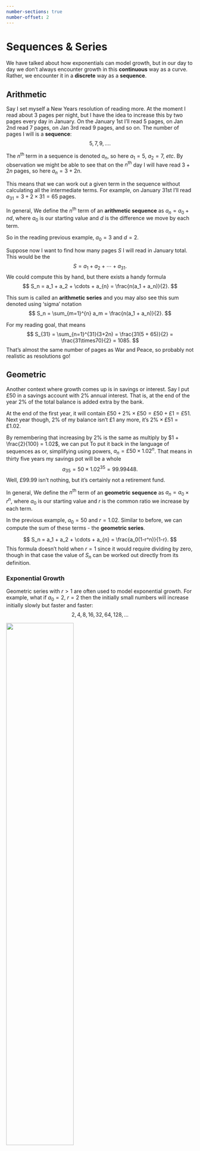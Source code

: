 ```yaml
---
number-sections: true
number-offset: 2
---
```


# Sequences & Series

We have talked about how exponentials can model growth, but in our day to day we don't always encounter growth in this **continuous** way as a curve. Rather, we encounter it in a **discrete** way as a **sequence**.

## Arithmetic

Say I set myself a New Years resolution of reading more. At the moment I read about 3 pages per night, but I have the idea to increase this by two pages every day in January. On the January 1st I'll read 5 pages, on Jan 2nd read 7 pages, on Jan 3rd read 9 pages, and so on. The number of pages I will is a **sequence**:
$$
  5, 7, 9, \ldots.
$$

The $n^{\text{th}}$ term in a sequence is denoted $a_n$, so here $a_1 = 5$, $a_2 = 7$, _etc_. By observation we might be able to see that on the $n^{\text{th}}$ day I will have read $3+2n$ pages, so here $a_n = 3+2n$.

This means that we can work out a given term in the sequence without calculating all the intermediate terms. For example, on January 31st I'll read $a_{31} = 3 + 2\times31 = 65$ pages.

:::{.callout-note title="Definition"}
In general, We define the $n^{\text{th}}$ term of an **arithmetic sequence** as $a_n = a_0 + nd$, where $a_0$ is our starting value and $d$ is the difference we move by each term.
:::

So in the reading previous example, $a_0 = 3$ and $d = 2$.

Suppose now I want to find how many pages $S$ I will read in January total. This would be the
$$
  S = a_1 + a_2 + \cdots + a_{31}.
$$
We could compute this by hand, but there exists a handy formula
$$
  S_n = a_1 + a_2 + \cdots + a_{n} = \frac{n(a_1 + a_n)}{2}.
$$

:::{.callout-note title="Theorem"}
This sum is called an **arithmetic series** and you may also see this sum denoted using 'sigma' notation
$$
  S_n = \sum_{m=1}^{n} a_m = \frac{n(a_1 + a_n)}{2}.
$$
:::

For my reading goal, that means
$$
  S_{31} = \sum_{n=1}^{31}(3+2n) = \frac{31(5 + 65)}{2} = \frac{31\times70}{2} = 1085.
$$
That's almost the same number of pages as War and Peace, so probably not realistic as resolutions go!

## Geometric

Another context where growth comes up is in savings or interest. Say I put $\text{£}50$ in a savings account with 2\% annual interest. That is, at the end of the year 2\% of the total balance is added extra by the bank. 

At the end of the first year, it will contain $\text{£}50 + 2\%\times\text{£}50 = \text{£}50 + \text{£}1 = \text{£}51$. Next year though, $2\%$ of my balance isn't $\text{£}1$ any more, it's $2\%\times\text{£}51 = \text{£}1.02$.

By remembering that increasing by $2\%$ is the same as multiply by $1 + \frac{2}{100} = 1.02$, we can put To put it back in the language of sequences as
\begin{align*}
  a_0 &= \text{£}50 \\
  a_1 &= \text{£}50 \times 1.02 \\
  a_2 &= (\text{£}50 \times 1.02) \times 1.02 \\
  a_3 &= ((\text{£}50 \times 1.02) \times 1.02) \times 1.02 \\
\end{align*}
or, simplifying using powers, $a_n = \text{£50}\times{1.02}^n$. That means in thirty five years my savings pot will be a whole
$$
  a_{35} = 50\times1.02^{35} = 99.99448.
$$
Well, $\text{£}99.99$ isn't nothing, but it's certainly not a retirement fund.

:::{.callout-note title=Definition}
In general, We define the $n^{\text{th}}$ term of an **geometric sequence** as $a_n = a_0 \times r^n$, where $a_0$ is our starting value and $r$ is the common ratio we increase by each term.
:::

In the previous example, $a_0 = 50$ and $r = 1.02$. Similar to before, we can compute the sum of these terms - the **geometric series**.

:::{.callout-note title="Theorem"}
$$
  S_n = a_1 + a_2 + \cdots + a_{n} = \frac{a_0(1-r^n)}{1-r}.
$$
This formula doesn't hold when $r = 1$ since it would require dividing by zero, though in that case the value of $S_n$ can be worked out directly from its definition.
:::

### Exponential Growth

Geometric series with $r > 1$ are often used to model exponential growth. For example, what if $a_0 = 2$, $r = 2$ then the initially small numbers will increase initially slowly but faster and faster:
$$
  2, 4, 8, 16, 32, 64, 128, \ldots
$$


![](images/08/douglas-coffee-solution.png){width=60% fig-align="center" fig-alt="Decorative: visual depiction of the above sequence using increasing squares."}

With each step, the increase is twice as large as the previous step.

